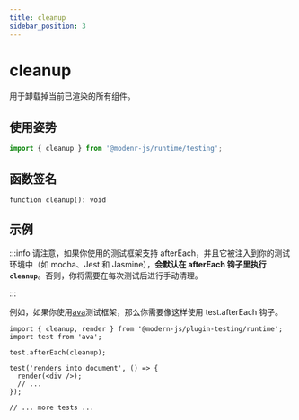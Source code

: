 ```yaml
---
title: cleanup
sidebar_position: 3
---
```

# cleanup

用于卸载掉当前已渲染的所有组件。

## 使用姿势

```ts
import { cleanup } from '@modenr-js/runtime/testing';
```

## 函数签名

`function cleanup(): void`

## 示例

:::info
请注意，如果你使用的测试框架支持 afterEach，并且它被注入到你的测试环境中（如 mocha、Jest 和 Jasmine），**会默认在 afterEach 钩子里执行 `cleanup`**。否则，你将需要在每次测试后进行手动清理。

:::

例如，如果你使用[ava](https://github.com/avajs/ava)测试框架，那么你需要像这样使用 test.afterEach 钩子。

```tsx
import { cleanup, render } from '@modern-js/plugin-testing/runtime';
import test from 'ava';

test.afterEach(cleanup);

test('renders into document', () => {
  render(<div />);
  // ...
});

// ... more tests ...
```
